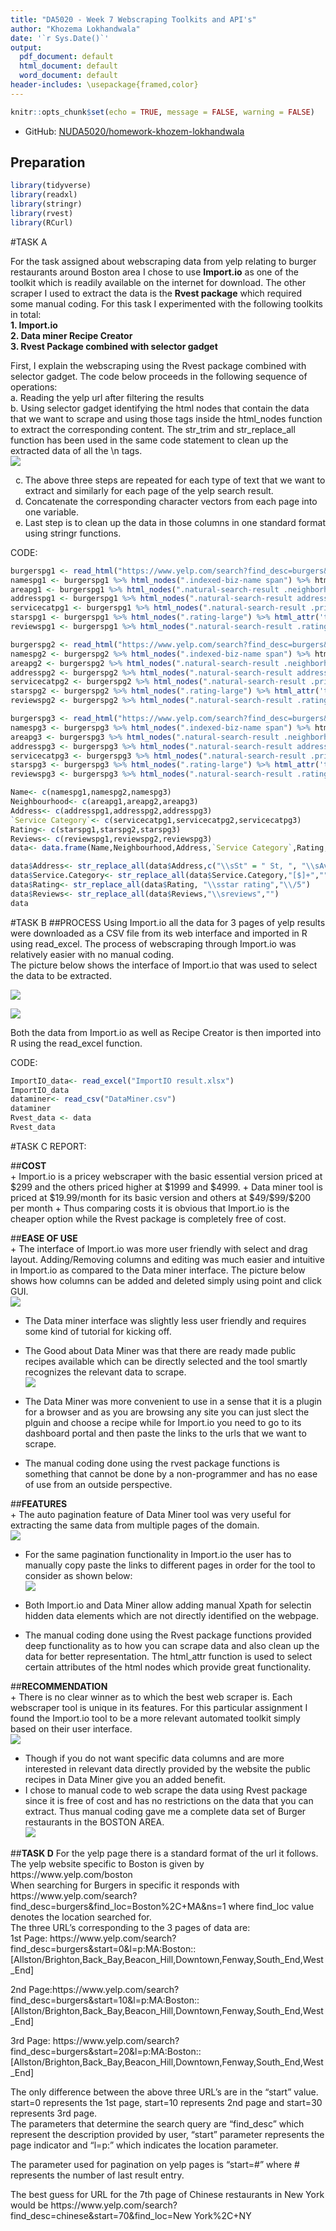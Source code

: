 ```yaml
---
title: "DA5020 - Week 7 Webscraping Toolkits and API's"
author: "Khozema Lokhandwala"
date: '`r Sys.Date()`'
output:
  pdf_document: default
  html_document: default
  word_document: default
header-includes: \usepackage{framed,color}
---
```


```r
knitr::opts_chunk$set(echo = TRUE, message = FALSE, warning = FALSE)
```

<!-- Put here the link to your own homework repository -->
- GitHub: [NUDA5020/homework-khozem-lokhandwala](https://github.com/NUDA5020/homework-khozem-lokhandwala)

## Preparation

```r
library(tidyverse)
library(readxl)
library(stringr)
library(rvest)
library(RCurl)
```


#TASK A  

For the task assigned about webscraping data from yelp relating to burger restaurants around Boston area I chose to use **Import.io** as one of the toolkit which is readily available on the internet for download. The other scraper I used to extract the data is the **Rvest package** which required some manual coding. 
For this task I experimented with the following toolkits in total:  
**1. Import.io**  
**2. Data miner Recipe Creator**  
**3. Rvest Package combined with selector gadget**  

First, I explain the webscraping using the Rvest package combined with selector gadget.
The code below proceeds in the following sequence of operations:  
a. Reading the yelp url after filtering the results  
b. Using selector gadget identifying the html nodes that contain the data that we want to scrape and using those tags inside the html_nodes function to extract the corresponding content. The str\_trim and str\_replace\_all function has been used in the same code statement to clean up the extracted data of all the \\n tags.  
![](Images/Selector gadget.jpg)  

c. The above three steps are repeated for each type of text that we want to extract and similarly for each page of the yelp search result.  
d. Concatenate the corresponding character vectors from each page into one variable.  
e. Last step is to clean up the data in those columns in one standard format using stringr functions.  

CODE:
```r
burgerspg1 <- read_html("https://www.yelp.com/search?find_desc=burgers&start=0&l=p:MA:Boston::[Allston/Brighton,Back_Bay,Beacon_Hill,Downtown,Fenway,South_End,West_End]")
namespg1 <- burgerspg1 %>% html_nodes(".indexed-biz-name span") %>% html_text
areapg1 <- burgerspg1 %>% html_nodes(".natural-search-result .neighborhood-str-list") %>% html_text%>%str_trim%>%str_replace_all("[ \\n]+", " ")
addresspg1 <- burgerspg1 %>% html_nodes(".natural-search-result address") %>% html_text%>%str_trim%>%str_replace_all("[ \\n]+", " ")
servicecatpg1 <- burgerspg1 %>% html_nodes(".natural-search-result .price-category") %>% html_text%>%str_trim%>%str_replace_all("[ \\n]+", " ")
starspg1 <- burgerspg1 %>% html_nodes(".rating-large") %>% html_attr('title')%>%str_trim%>%str_replace_all("[ \\n]+", " ")
reviewspg1 <- burgerspg1 %>% html_nodes(".natural-search-result .rating-qualifier") %>% html_text %>%str_trim%>%str_replace_all("[ \\n]+", " ")

burgerspg2 <- read_html("https://www.yelp.com/search?find_desc=burgers&start=10&l=p:MA:Boston::[Allston/Brighton,Back_Bay,Beacon_Hill,Downtown,Fenway,South_End,West_End]")
namespg2 <- burgerspg2 %>% html_nodes(".indexed-biz-name span") %>% html_text
areapg2 <- burgerspg2 %>% html_nodes(".natural-search-result .neighborhood-str-list") %>% html_text%>%str_trim%>%str_replace_all("[ \\n]+", " ")
addresspg2 <- burgerspg2 %>% html_nodes(".natural-search-result address") %>% html_text%>%str_trim%>%str_replace_all("[ \\n]+", " ")
servicecatpg2 <- burgerspg2 %>% html_nodes(".natural-search-result .price-category") %>% html_text%>%str_trim%>%str_replace_all("[ \\n]+", " ")
starspg2 <- burgerspg2 %>% html_nodes(".rating-large") %>% html_attr('title')%>%str_trim%>%str_replace_all("[ \\n]+", " ")
reviewspg2 <- burgerspg2 %>% html_nodes(".natural-search-result .rating-qualifier") %>% html_text %>%str_trim%>%str_replace_all("[ \\n]+", " ")

burgerspg3 <- read_html("https://www.yelp.com/search?find_desc=burgers&start=20&l=p:MA:Boston::[Allston/Brighton,Back_Bay,Beacon_Hill,Downtown,Fenway,South_End,West_End]")
namespg3 <- burgerspg3 %>% html_nodes(".indexed-biz-name span") %>% html_text
areapg3 <- burgerspg3 %>% html_nodes(".natural-search-result .neighborhood-str-list") %>% html_text%>%str_trim%>%str_replace_all("[ \\n]+", " ")
addresspg3 <- burgerspg3 %>% html_nodes(".natural-search-result address") %>% html_text%>%str_trim%>%str_replace_all("[ \\n]+", " ")
servicecatpg3 <- burgerspg3 %>% html_nodes(".natural-search-result .price-category") %>% html_text%>%str_trim%>%str_replace_all("[ \\n]+", " ")
starspg3 <- burgerspg3 %>% html_nodes(".rating-large") %>% html_attr('title')%>%str_trim%>%str_replace_all("[ \\n]+", " ")
reviewspg3 <- burgerspg3 %>% html_nodes(".natural-search-result .rating-qualifier") %>% html_text %>%str_trim%>%str_replace_all("[ \\n]+", " ")

Name<- c(namespg1,namespg2,namespg3)
Neighbourhood<- c(areapg1,areapg2,areapg3)
Address<- c(addresspg1,addresspg2,addresspg3)
`Service Category`<- c(servicecatpg1,servicecatpg2,servicecatpg3)
Rating<- c(starspg1,starspg2,starspg3)
Reviews<- c(reviewspg1,reviewspg2,reviewspg3)
data<- data.frame(Name,Neighbourhood,Address,`Service Category`,Rating,Reviews)

data$Address<- str_replace_all(data$Address,c("\\sSt" = " St, ", "\\sAve" = " Ave, ","\\sSq"=" Sq, ","\\sPl"=" Pl, "))
data$Service.Category<- str_replace_all(data$Service.Category,"[$]+","")
data$Rating<- str_replace_all(data$Rating, "\\sstar rating","\\/5")
data$Reviews<- str_replace_all(data$Reviews,"\\sreviews","")
data
```

#TASK B
##PROCESS
Using Import.io all the data for 3 pages of yelp results were downloaded as a CSV file from its web interface and imported in R using read_excel. The process of webscraping through Import.io was relatively easier with no manual coding.   
The picture below shows the interface of Import.io that was used to select the data to be extracted.  

![](Images/ImportIO interface.jpg)

![](Images/ImportIO data tab.jpg)  


Both the data from Import.io as well as Recipe Creator is then imported into R using the read\_excel function.   

CODE:
```r
ImportIO_data<- read_excel("ImportIO result.xlsx")
ImportIO_data
dataminer<- read_csv("DataMiner.csv")
dataminer
Rvest_data <- data
Rvest_data
```

#TASK C
REPORT:  

##**COST**  
+ Import.io is a pricey webscraper with the basic essential version priced at \$299 and the others priced higher at \$1999 and \$4999.
+ Data miner tool is priced at \$19.99/month for its basic version and others at \$49/\$99/\$200 per month
+ Thus comparing costs it is obvious that Import.io is the cheaper option while the Rvest package is completely free of cost.

##**EASE OF USE**  
+ The interface of Import.io was more user friendly with select and drag layout. Adding/Removing columns and editing was much easier and intuitive in Import.io as compared to the Data miner interface.  The picture below shows how columns can be added and deleted simply using point and click GUI.  
![](Images/ImportIo new column.jpg)     

+ The Data miner interface was slightly less user friendly and requires some kind of tutorial for kicking off.  
+ The Good about Data Miner was that there are ready made public recipes available which can be directly selected and the tool smartly recognizes the relevant data to scrape.  
![](Images/Data miner recipe selector.jpg)   

+ The Data Miner was more convenient to use in a sense that it is a plugin for a browser and as you are browsing any site you can just slect the plguin and choose a recipe while for Import.io you need to go to its dashboard portal and then paste the links to the urls that we want to scrape.  
+ The manual coding done using the rvest package functions is something that cannot be done by a non-programmer and has no ease of use from an outside perspective.


##**FEATURES**  
+ The auto pagination feature of Data Miner tool was very useful for extracting the same data from multiple pages of the domain.   
![](Images/Recipe selector interface.jpg) 

+ For the same pagination functionality in Import.io the user has to manually copy paste the links to different pages in order for the tool to consider as shown below:  
![](Images/ImportIO pagination.jpg) 

+ Both Import.io and Data Miner allow adding manual Xpath for selectin hidden data elements which are not directly identified on the webpage.  
+ The manual coding done using the Rvest package functions provided deep functionality as to how you can scrape data and also clean up the data for better representation. The html_attr function is used to select certain attributes of the html nodes which provide great functionality.

##**RECOMMENDATION**  
+ There is no clear winner as to which the best web scraper is. Each webscraper tool is unique in its features. For this particular assignment I found the Import.io tool to be a more relevant automated toolkit simply based on their user interface.  
![](Images/ImportIO data tab.jpg)   

+ Though if you do not want specific data columns and are more interested in relevant data directly provided by the website the public recipes in Data Miner give you an added benefit.
+ I chose to manual code to web scrape the data using Rvest package since it is free of cost and has no restrictions on the data that you can extract. Thus manual coding gave me a complete data set of Burger restaurants in the BOSTON AREA.  
![](Images/Selector gadget.jpg) 

##**TASK D**
For the yelp page there is a standard format of the url it follows.  
The yelp website specific to Boston is given by https://www.yelp.com/boston  
When searching for Burgers in specific it responds with https://www.yelp.com/search?find_desc=burgers&find_loc=Boston%2C+MA&ns=1 where find_loc value   denotes the location searched for.  
The three URL's corresponding to the 3 pages of data are:    
1st Page: https://www.yelp.com/search?find_desc=burgers&start=0&l=p:MA:Boston::[Allston/Brighton,Back_Bay,Beacon_Hill,Downtown,Fenway,South_End,West_End]      

2nd Page:https://www.yelp.com/search?find_desc=burgers&start=10&l=p:MA:Boston::[Allston/Brighton,Back_Bay,Beacon_Hill,Downtown,Fenway,South_End,West_End]     

3rd Page: https://www.yelp.com/search?find_desc=burgers&start=20&l=p:MA:Boston::[Allston/Brighton,Back_Bay,Beacon_Hill,Downtown,Fenway,South_End,West_End]      

The only difference between the above three URL's are in the "start" value. start=0 represents the 1st page, start=10 represents 2nd page and start=30 represents 3rd page.  
The parameters that determine the search query are "find_desc" which represent the description provided by user, "start" parameter represents the page indicator and "l=p:" which indicates the location parameter.  

The parameter used for pagination on yelp pages is "start=#" where # represents the number of last result entry.  

The best guess for URL for the 7th page of Chinese restaurants in New York would be
https://www.yelp.com/search?find_desc=chinese&start=70&find_loc=New York%2C+NY